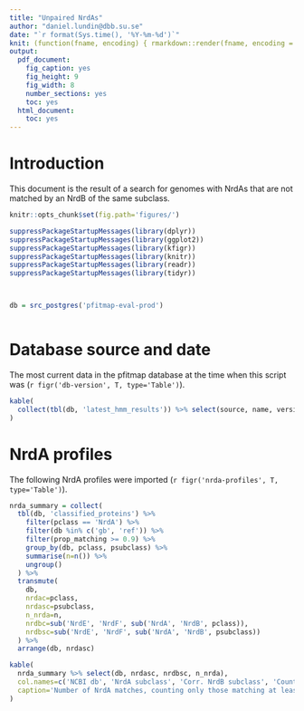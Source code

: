 ```yaml
---
title: "Unpaired NrdAs"
author: "daniel.lundin@dbb.su.se"
date: "`r format(Sys.time(), '%Y-%m-%d')`"
knit: (function(fname, encoding) { rmarkdown::render(fname, encoding = encoding, output_file = sprintf('%s/%s.%s.pdf', dirname(fname), sub('.rmd', '', basename(fname)), read.csv(pipe('git tag --sort version:refname', 'r'), header=F)$V1)) })
output:
  pdf_document:
    fig_caption: yes
    fig_height: 9
    fig_width: 8
    number_sections: yes
    toc: yes
  html_document:
    toc: yes
---
```


# Introduction

This document is the result of a search for genomes with NrdAs that are not matched
by an NrdB of the same subclass.

```r

knitr::opts_chunk$set(fig.path='figures/')

```

```r

suppressPackageStartupMessages(library(dplyr))
suppressPackageStartupMessages(library(ggplot2))
suppressPackageStartupMessages(library(kfigr))
suppressPackageStartupMessages(library(knitr))
suppressPackageStartupMessages(library(readr))
suppressPackageStartupMessages(library(tidyr))

```

```r

```

```r

```

```r

db = src_postgres('pfitmap-eval-prod')

```

```r

```

# Database source and date

The most current data in the pfitmap database at the time when this script was
(`r figr('db-version', T, type='Table')`).

```r

kable(
  collect(tbl(db, 'latest_hmm_results')) %>% select(source, name, version) %>% distinct()
)

```

# NrdA profiles

The following NrdA profiles were imported (`r figr('nrda-profiles', T, type='Table')`).

```r

nrda_summary = collect(
  tbl(db, 'classified_proteins') %>%
    filter(pclass == 'NrdA') %>%
    filter(db %in% c('gb', 'ref')) %>%
    filter(prop_matching >= 0.9) %>%
    group_by(db, pclass, psubclass) %>%
    summarise(n=n()) %>%
    ungroup()
  ) %>%
  transmute(
    db,
    nrdac=pclass,
    nrdasc=psubclass,
    n_nrda=n,
    nrdbc=sub('NrdE', 'NrdF', sub('NrdA', 'NrdB', pclass)),
    nrdbsc=sub('NrdE', 'NrdF', sub('NrdA', 'NrdB', psubclass))
  ) %>%
  arrange(db, nrdasc)

kable(
  nrda_summary %>% select(db, nrdasc, nrdbsc, n_nrda),
  col.names=c('NCBI db', 'NrdA subclass', 'Corr. NrdB subclass', 'Count'),
  caption='Number of NrdA matches, counting only those matching at least 0.9 of the length of the profile, with names of the corresponding NrdB subclasses.'
)

```
